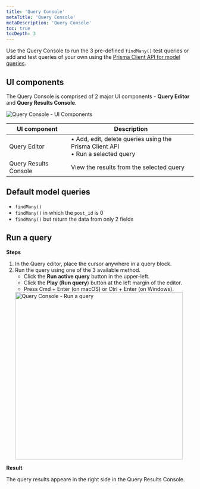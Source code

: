 ```yaml
---
title: 'Query Console'
metaTitle: 'Query Console'
metaDescription: 'Query Console'
toc: true
tocDepth: 3
---
```


<TopBlock>

Use the Query Console to run the 3 pre-defined `findMany()` test queries or add and test queries of your own using the [Prisma Client API for model queries](/reference/api-reference/prisma-client-reference#model-queries).

</TopBlock>

## UI components

The Query Console is comprised of 2 major UI components - **Query Editor** and **Query Results Console**.

<img src="https://res.cloudinary.com/prismaio/image/upload/v1657148399/docs/pdp/pdp-query-console-components_w98dp5.png" alt="Query Console - UI Components"/>

| UI component          | Description                                                                         |
| --------------------- | ----------------------------------------------------------------------------------- |
| Query Editor          | • Add, edit, delete queries using the Prisma Client API<br />• Run a selected query |
| Query Results Console | View the results from the selected query                                            |

## Default model queries

- `findMany()`
- `findMany()` in which the `post_id` is 0
- `findMany()` but return the data from only 2 fields

## Run a query

**Steps**

1. In the Query editor, place the cursor anywhere in a query block.
2. Run the query using one of the 3 available method.
   - Click the **Run active query** button in the upper-left.
   - Click the **Play** (**Run query**) button at the left margin of the editor.
   - Press Cmd + Enter (on macOS) or Ctrl + Enter (on Windows).
   <img src="https://res.cloudinary.com/prismaio/image/upload/v1657148832/docs/pdp/pdp-query-console-run-query_lgc5nb.png" width="450px" alt="Query Console - Run a query"/>

**Result**

The query results appeare in the right side in the Query Results Console.
